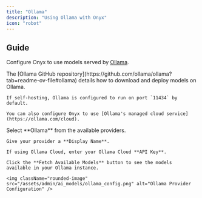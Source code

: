```yaml
---
title: "Ollama"
description: "Using Ollama with Onyx"
icon: "robot"
---
```



## Guide

Configure Onyx to use models served by [Ollama](https://ollama.com/).

<Steps>
  <Step title="Setup Ollama and Deploy your Models">
    The [Ollama GitHub repository](https://github.com/ollama/ollama?tab=readme-ov-file#ollama)
    details how to download and deploy models on Ollama.

    If self-hosting, Ollama is configured to run on port `11434` by default.

    You can also configure Onyx to use [Ollama's managed cloud service](https://ollama.com/cloud).
  </Step>

  <NavigateToAiModels />

  <Step title="Configure Ollama">
    Select **Ollama** from the available providers.

    Give your provider a **Display Name**.

    If using Ollama Cloud, enter your Ollama Cloud **API Key**.

    Click the **Fetch Available Models** button to see the models available in your Ollama instance.

    <img className="rounded-image" src="/assets/admin/ai_models/ollama_config.png" alt="Ollama Provider Configuration" />
  </Step>

  <StandardAiModelConfigs />
</Steps>
